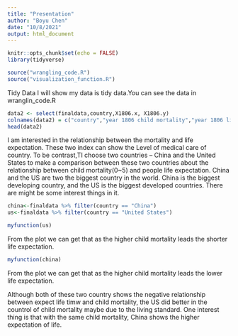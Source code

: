 ```yaml
---
title: "Presentation"
author: "Boyu Chen"
date: "10/8/2021"
output: html_document
---
```


```r
knitr::opts_chunk$set(echo = FALSE)
library(tidyverse)

```

```r
source("wrangling_code.R")
source("visualization_function.R")
```

Tidy Data
I will show my data is tidy data.You can see the data in wranglin_code.R

```r
data2 <- select(finaldata,country,X1806.x, X1806.y)
colnames(data2) = c("country","year 1806 child mortality","year 1806 life expectation ")
head(data2)
```

I am interested in the relationship between the mortality and life expectation. These two index can show the Level of medical care of country. To be contrast,TI choose two countries -- China and the United States to make a comparison between these two countries about the relationship between child mortality(0~5) and people life expectation. China and the US are two the biggest country in the world. China is the biggest developing country, and the US is the biggest developed countries. There are might be some interest things in it.

```r
china<-finaldata %>% filter(country == "China")
us<-finaldata %>% filter(country == "United States")
```

```r
myfunction(us)
```
From the plot we can get that as the higher child mortality leads the shorter life expectation.
```r
myfunction(china)
```
From the plot we can get that as the higher child mortality leads the lower life expectation.


Although both of these two country shows the negative relationship between expect life timw and child mortality, the US did better in the countrol of child mortality maybe due to the living standard. One interest thing is that with the same child mortality, China shows the higher expectation of life.

